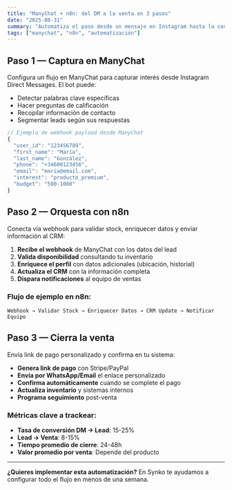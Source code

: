 ```yaml
---
title: "ManyChat + n8n: del DM a la venta en 3 pasos"
date: "2025-08-31"
summary: "Automatiza el paso desde un mensaje en Instagram hasta la conversión en venta."
tags: ["manychat", "n8n", "automatización"]
---
```


## Paso 1 — Captura en ManyChat

Configura un flujo en ManyChat para capturar interés desde Instagram Direct Messages. El bot puede:

- Detectar palabras clave específicas
- Hacer preguntas de calificación
- Recopilar información de contacto
- Segmentar leads según sus respuestas

```javascript
// Ejemplo de webhook payload desde ManyChat
{
  "user_id": "123456789",
  "first_name": "María",
  "last_name": "González",
  "phone": "+34600123456",
  "email": "maria@email.com",
  "interest": "producto_premium",
  "budget": "500-1000"
}
```

## Paso 2 — Orquesta con n8n

Conecta vía webhook para validar stock, enriquecer datos y enviar información al CRM:

1. **Recibe el webhook** de ManyChat con los datos del lead
2. **Valida disponibilidad** consultando tu inventario
3. **Enriquece el perfil** con datos adicionales (ubicación, historial)
4. **Actualiza el CRM** con la información completa
5. **Dispara notificaciones** al equipo de ventas

### Flujo de ejemplo en n8n:

```
Webhook → Validar Stock → Enriquecer Datos → CRM Update → Notificar Equipo
```

## Paso 3 — Cierra la venta

Envía link de pago personalizado y confirma en tu sistema:

- **Genera link de pago** con Stripe/PayPal
- **Envía por WhatsApp/Email** el enlace personalizado
- **Confirma automáticamente** cuando se complete el pago
- **Actualiza inventario** y sistemas internos
- **Programa seguimiento** post-venta

### Métricas clave a trackear:

- **Tasa de conversión DM → Lead**: 15-25%
- **Lead → Venta**: 8-15%
- **Tiempo promedio de cierre**: 24-48h
- **Valor promedio por venta**: Depende del producto

---

**¿Quieres implementar esta automatización?** En Synko te ayudamos a configurar todo el flujo en menos de una semana.